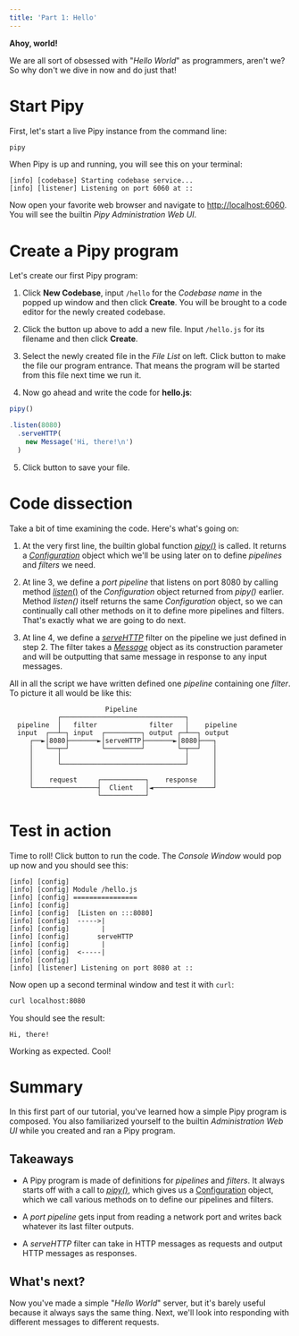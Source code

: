 ```yaml
---
title: 'Part 1: Hello'
---
```



**Ahoy, world!**

We are all sort of obsessed with "_Hello World_" as programmers, aren't we?
So why don't we dive in now and do just that!

# Start Pipy

First, let's start a live Pipy instance from the command line:

``` sh
pipy
```

When Pipy is up and running, you will see this on your terminal:

```
[info] [codebase] Starting codebase service...
[info] [listener] Listening on port 6060 at ::
```

Now open your favorite web browser and navigate to <http://localhost:6060>.
You will see the builtin _Pipy Administration Web UI_.

# Create a Pipy program

Let's create our first Pipy program:

1. Click **New Codebase**, input `/hello` for the _Codebase name_ in the
   popped up window and then click **Create**. You will be brought to
   a code editor for the newly created codebase.

2. Click the <PlusIcon/> button up above to add a new file. Input `/hello.js`
   for its filename and then click **Create**.

3. Select the newly created file in the _File List_ on left. Click <FlagIcon/>
   button to make the file our program entrance. That means the program
   will be started from this file next time we run it.

4. Now go ahead and write the code for **hello.js**:

``` js
pipy()

.listen(8080)
  .serveHTTP(
    new Message('Hi, there!\n')
  )
```

5. Click <SaveIcon/> button to save your file.

# Code dissection

Take a bit of time examining the code. Here's what's going on:

1. At the very first line, the builtin global function [_pipy()_](/reference/functions/pipy)
   is called. It returns a [_Configuration_](/reference/classes/Configuration)
   object which we'll be using later on to define _pipelines_ and _filters_ we need.

2. At line 3, we define a _port pipeline_ that listens on port 8080 by calling method
   [_listen_()](/reference/classes/Configuration/listen) of the _Configuration_ object
   returned from _pipy()_ earlier. Method _listen()_ itself returns the same _Configuration_
   object, so we can continually call other methods on it to define more pipelines and
   filters. That's exactly what we are going to do next.

3. At line 4, we define a [_serveHTTP_](reference/classes/Configuration/serveHTTP) filter 
   on the pipeline we just defined in step 2. The filter takes a [_Message_](reference/classes/Message)
   object as its construction parameter and will be outputting that same message in
   response to any input messages.

All in all the script we have written defined one _pipeline_ containing one _filter_.
To picture it all would be like this:

```
                        Pipeline
            ┌───────────────────────────────┐
  pipeline  │   filter             filter   │    pipeline
  input  ┌──┴─┐ input  ┌─────────┐ output ┌─┴──┐ output
     ┌──►│8080├───────►│serveHTTP├───────►│8080├───┐
     │   └──┬─┘        └─────────┘        └─┬──┘   │
     │      │                               │      │
     │      └───────────────────────────────┘      │
     │                                             │
     │    request     ┌───────────┐    response    │
     └────────────────┤  Client   │◄───────────────┘
                      └───────────┘
```

# Test in action

Time to roll! Click <PlayIcon/> button to run the code. The _Console Window_ would
pop up now and you should see this:

```
[info] [config]
[info] [config] Module /hello.js
[info] [config] ================
[info] [config]
[info] [config]  [Listen on :::8080]
[info] [config]  ----->|
[info] [config]        |
[info] [config]       serveHTTP
[info] [config]        |
[info] [config]  <-----|
[info] [config]  
[info] [listener] Listening on port 8080 at ::
```

Now open up a second terminal window and test it with `curl`:

``` sh
curl localhost:8080
```

You should see the result:

```
Hi, there!
```

Working as expected. Cool!

# Summary

In this first part of our tutorial, you've learned how a simple Pipy program
is composed. You also familiarized yourself to the builtin _Administration Web UI_
while you created and ran a Pipy program.

## Takeaways

* A Pipy program is made of definitions for _pipelines_ and _filters_. It always
  starts off with a call to [_pipy()_](/reference/functions/pipy), which gives us
  a [Configuration](/reference/classes/Configuration) object, which we call various
  methods on to define our pipelines and filters.

* A _port pipeline_ gets input from reading a network port and writes back whatever
  its last filter outputs.

* A _serveHTTP_ filter can take in HTTP messages as requests and output HTTP messages
  as responses.

## What's next?

Now you've made a simple "_Hello World_" server, but it's barely useful because it always
says the same thing. Next, we'll look into responding with different messages to different
requests.
